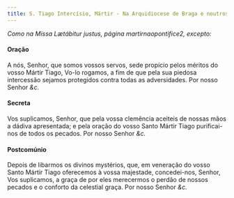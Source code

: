 ```yaml
---
title: S. Tiago Intercísio, Mártir - Na Arquidiocese de Braga e noutros lugares
---
```


<em>Como na Missa Lætábitur justus, página martirnaopontifice2, excepto:</em>

<h4 class="text-center">Oração</h4>
<div class="container-fluid">
  <div class="row">
    <span class="text-justify"></span>
<span class="text-justify">
      A nós, Senhor, que somos vossos servos, sede propício pelos méritos do
      vosso Mártir Tiago, Vo-lo rogamos, a fim de que pela sua piedosa
      intercessão sejamos protegidos contra todas as adversidades. Por nosso
      Senhor <em>&c.</em>
    </span>
</div>

<h4 class="text-center">Secreta</h4>
<div class="container-fluid">
  <div class="row">
    <span class="text-justify"></span>
<span class="text-justify">
      Vos suplicamos, Senhor, que pela vossa clemência aceiteis de nossas mãos a
      dádiva apresentada; e pela oração do vosso Santo Mártir Tiago
      purificai-nos de todos os pecados. Por nosso Senhor <em>&c.</em>
    </span>
</div>

<h4 class="text-center">Postcomúnio</h4>
<div class="container-fluid">
  <div class="row">
    <span class="text-justify"></span>
<span class="text-justify">
      Depois de libarmos os divinos mystérios, que, em veneração do vosso Santo
      Mártir Tiago oferecemos à vossa majestade, concedei-nos, Senhor, Vos
      suplicamos, a graça de por eles merecermos o perdão de nossos pecados e o
      conforto da celestial graça. Por nosso Senhor <em>&c.</em>
    </span>
</div>

